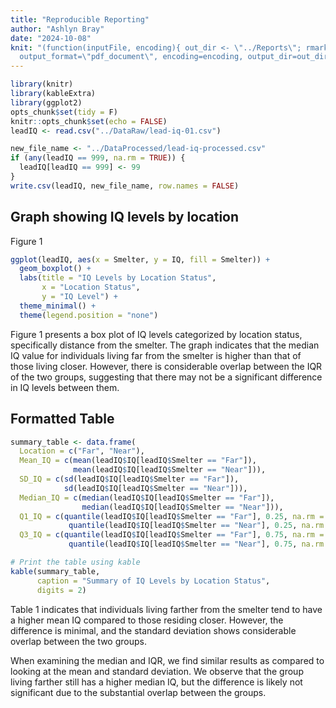 ```yaml
---
title: "Reproducible Reporting"
author: "Ashlyn Bray"
date: "2024-10-08"
knit: "(function(inputFile, encoding){ out_dir <- \"../Reports\"; rmarkdown::render(inputFile,
  output_format=\"pdf_document\", encoding=encoding, output_dir=out_dir)})"
---
```


```r
library(knitr)
library(kableExtra)
library(ggplot2)
opts_chunk$set(tidy = F)
knitr::opts_chunk$set(echo = FALSE)
leadIQ <- read.csv("../DataRaw/lead-iq-01.csv")
```

```r
new_file_name <- "../DataProcessed/lead-iq-processed.csv"
if (any(leadIQ == 999, na.rm = TRUE)) {
  leadIQ[leadIQ == 999] <- 99
}
write.csv(leadIQ, new_file_name, row.names = FALSE)
```

## Graph showing IQ levels by location

Figure 1
```r
ggplot(leadIQ, aes(x = Smelter, y = IQ, fill = Smelter)) +
  geom_boxplot() +
  labs(title = "IQ Levels by Location Status",
       x = "Location Status",
       y = "IQ Level") +
  theme_minimal() +
  theme(legend.position = "none")
```
Figure 1 presents a box plot of IQ levels categorized by location status, specifically distance from the smelter. The graph indicates that the median IQ value for individuals living far from the smelter is higher than that of those living closer. However, there is considerable overlap between the IQR of the two groups, suggesting that there may not be a significant difference in IQ levels between them.

\newpage

## Formatted Table

```r
summary_table <- data.frame(
  Location = c("Far", "Near"),
  Mean_IQ = c(mean(leadIQ$IQ[leadIQ$Smelter == "Far"]), 
              mean(leadIQ$IQ[leadIQ$Smelter == "Near"])),
  SD_IQ = c(sd(leadIQ$IQ[leadIQ$Smelter == "Far"]), 
            sd(leadIQ$IQ[leadIQ$Smelter == "Near"])),
  Median_IQ = c(median(leadIQ$IQ[leadIQ$Smelter == "Far"]), 
                median(leadIQ$IQ[leadIQ$Smelter == "Near"])),
  Q1_IQ = c(quantile(leadIQ$IQ[leadIQ$Smelter == "Far"], 0.25, na.rm = TRUE), 
             quantile(leadIQ$IQ[leadIQ$Smelter == "Near"], 0.25, na.rm = TRUE)),
  Q3_IQ = c(quantile(leadIQ$IQ[leadIQ$Smelter == "Far"], 0.75, na.rm = TRUE), 
             quantile(leadIQ$IQ[leadIQ$Smelter == "Near"], 0.75, na.rm = TRUE)))

# Print the table using kable
kable(summary_table, 
      caption = "Summary of IQ Levels by Location Status", 
      digits = 2)
```
Table 1 indicates that individuals living farther from the smelter tend to have a higher mean IQ compared to those residing closer. However, the difference is minimal, and the standard deviation shows considerable overlap between the two groups.

When examining the median and IQR, we find similar results as compared to looking at the mean and standard deviation. We observe that the group living farther still has a higher median IQ, but the difference is likely not significant due to the substantial overlap between the groups.
